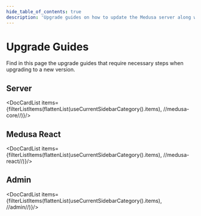 ```yaml
---
hide_table_of_contents: true
description: 'Upgrade guides on how to update the Medusa server along with other Medusa components to the latest version.'
---
```



# Upgrade Guides

Find in this page the upgrade guides that require necessary steps when upgrading to a new version.

## Server

<DocCardList items={filterListItems(flattenList(useCurrentSidebarCategory().items), /\/medusa\-core\//)}/>

## Medusa React

<DocCardList items={filterListItems(flattenList(useCurrentSidebarCategory().items), /\/medusa-react\//)}/>

## Admin

<DocCardList items={filterListItems(flattenList(useCurrentSidebarCategory().items), /\/admin\//)}/>
